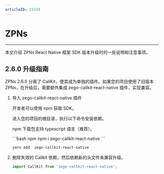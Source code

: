 ```yaml
---
articleID: 15339
---
```


# ZPNs

- - -

本文介绍 ZPNs React Native 框架 SDK 版本升级时的一些说明和注意事项。


## 2.6.0 升级指南

ZPNs 2.6.0 分离了 CallKit，使其成为单独的插件。如果您的项目使用了旧版本 ZPNs，在升级后，需要额外集成 zego-callkit-react-native 插件，实现兼容。

1. 导入 zego-callkit-react-native 插件
 
    开发者可以使用 npm 获取 SDK。

    进入您的项目的根目录，执行以下命令安装依赖。

    <Note title="说明">

    npm 下载包支持 typescript 语言（推荐）。
    </Note>

   <CodeGroup>
   ```bash npm
   npm i  zego-callkit-react-native
   ```

   ```bash yarn
   yarn add  zego-callkit-react-native
   ```
   </CodeGroup> 

2. 删除失效的 Callkit 依赖，然后依赖新的头文件来兼容升级。

    ```typescript
    import CallKit from 'zego-callkit-react-native';
    ```
